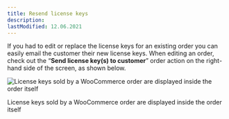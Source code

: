 ```yaml
---
title: Resend license keys
description:
lastModified: 12.06.2021
---
```


If you had to edit or replace the license keys for an existing order you can
easily email the customer their new license keys. When editing an order, check
out the “**Send license key(s) to customer**” order action on the right-hand
side of the screen, as shown below.

![License keys sold by a WooCommerce order are displayed inside the order itself](/images/docs/woocommerce-orders/resend-license-keys.png)
<p className={"image-desc"}>License keys sold by a WooCommerce order are displayed inside the order itself</p>
